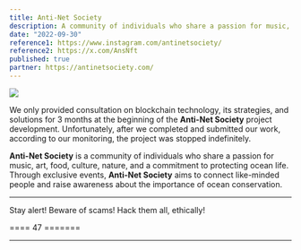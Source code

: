 ```yaml
---
title: Anti-Net Society
description: A community of individuals who share a passion for music, art, food, culture, nature, and a commitment to protecting ocean life.
date: "2022-09-30"
reference1: https://www.instagram.com/antinetsociety/
reference2: https://x.com/AnsNft
published: true
partner: https://antinetsociety.com/
---
```


[![](/images/proj/prof-nota-for-anti-net-society.png)](/images/proj/prof-nota-for-anti-net-society.png)

We only provided consultation on blockchain technology, its strategies, and solutions for 3 months at the beginning of the **Anti-Net Society** project development. Unfortunately, after we completed and submitted our work, according to our monitoring, the project was stopped indefinitely.

**Anti-Net Society** is a community of individuals who share a passion for music, art, food, culture, nature, and a commitment to protecting ocean life. Through exclusive events, **Anti-Net Society** aims to connect like-minded people and raise awareness about the importance of ocean conservation.

---

Stay alert! Beware of scams! Hack them all, ethically!

==== 47 =======

---